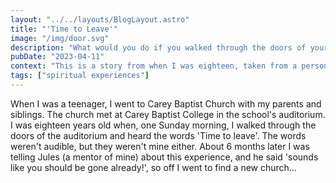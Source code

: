 ```yaml
---
layout: "../../layouts/BlogLayout.astro"
title: "'Time to Leave'"
image: "/img/door.svg"
description: "What would you do if you walked through the doors of your church one morning and heard the words 'Time to leave'?"
pubDate: "2023-04-11"
context: "This is a story from when I was eighteen, taken from a personal journal of key moments in my relationship with God."
tags: ["spiritual experiences"]
---
```

When I was a teenager, I went to Carey Baptist Church with my parents and siblings. The church met at Carey Baptist College in the school's auditorium. I was eighteen years old when, one Sunday morning, I walked through the doors of the auditorium and heard the words 'Time to leave'. The words weren't audible, but they weren't mine either. About 6 months later I was telling Jules (a mentor of mine) about this experience, and he said 'sounds like you should be gone already!', so off I went to find a new church...